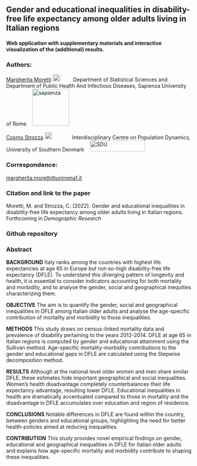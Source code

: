 <h2><b>Gender and educational inequalities in disability-free life expectancy among older adults living in Italian regions</b></h2>

<h4>Web application with supplementary materials and interactive visualization of the (additional) results.</h4>



<h3>Authors:</h3>
<a href="https://phd.uniroma1.it/web/MARGHERITA-MORETTI_nP1723038_IT.aspx">Margherita Moretti</a>
<a href="https://twitter.com/MorettiMarg"><img src="./fig_for_shiny/twitter_logo.svg" style="width:20px;height:20px;"></a> &nbsp;&nbsp;&nbsp;&nbsp;&nbsp;&nbsp;&nbsp;&nbsp;Department of Statistical Sciences and Department of Public Health And Infectious Diseases, Sapienza University of Rome &nbsp;&nbsp; <img src="./fig_for_shiny/Sapienza_logo.svg" alt="sapienza" width="100" height="100"> 


<a href="https://www.sdu.dk/en/forskning/forskningsenheder/samf/cpop/about_the_centre/our_people/cpop_dem/cosmo_strozza">Cosmo Strozza</a>
<a href="https://twitter.com/CosmoStrozza"><img src="./fig_for_shiny/twitter_logo.svg" style="width:20px;height:20px;"></a> &nbsp;&nbsp;&nbsp;&nbsp;&nbsp;&nbsp;&nbsp;&nbsp;&nbsp;&nbsp;&nbsp;&nbsp;&nbsp;Interdisciplinary Centre on Population Dynamics, University of Southern Denmark &nbsp;&nbsp; <img src="./fig_for_shiny/SDU_logo.svg" alt="SDU" width="150" height="30"> 


<h3>Correspondence:</h3>
<p><a href="mailto:margherita.moretti@uniroma1.it">margherita.moretti@uniroma1.it</a></p>


<h3>Citation and link to the paper</h3>
Moretti, M. and Strozza, C. (2022). Gender and educational inequalities in disability-free life expectancy among older adults living in Italian regions.  Forthcoming in <i>Demographic Research</i>



<h3>Github repository</h3>
<a href="link: https://github.com/MMargherita/IneqDFLEItaly"></a>



<h3>Abstract</h3>
<p><b>BACKGROUND</b> Italy ranks among the countries with highest life expectancies at age 65 in Europe but not-so-high disability-free life expectancy (DFLE). To understand this diverging pattern of longevity and health, it is essential to consider indicators accounting for both mortality and morbidity, and to analyse the gender, social and geographical inequities characterizing them.</p>


<p><b>OBJECTIVE</b> The aim is to quantify the gender, social and geographical inequalities in DFLE among Italian older adults and analyse the age-specific contribution of mortality and morbidity to those inequalities.</p>


<p><b>METHODS</b> This study draws on census-linked mortality data and prevalence of disability pertaining to the years 2012-2014. DFLE at age 65 in Italian regions is computed by gender and educational attainment using the Sullivan method. Age-specific mortality-morbidity contributions to the gender and educational gaps in DFLE are calculated using the Stepwise decomposition method.</p>


<p><b>RESULTS</b> Although at the national level older women and men share similar DFLE, these estimates hide important geographical and social inequalities. Women's health disadvantage completely counterbalances their life expectancy advantage, resulting lower DFLE. Educational inequalities in health are dramatically accentuated compared to those in mortality and the disadvantage in DFLE accumulates over education and region of residence.</p>


<p><b>CONCLUSIONS</b> Notable differences in DFLE are found within the country, between genders and educational groups, highlighting the need for better health-policies aimed at reducing inequalities.</p>


<p><b>CONTRIBUTION</b> This study provides novel empirical findings on gender, educational and geographical inequalities in DFLE for Italian older adults and explains how age-specific mortality and morbidity contribute to shaping these inequalities. </p>
